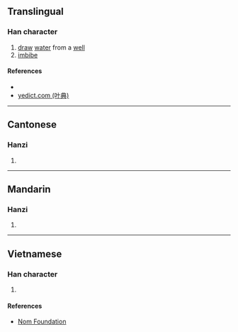 {{character info/new}}
==Translingual==

===Han character===
{{Han char|rn=85|rad=水|as=11|sn=14|four=|canj=EHWP|ids=⿰氵悤}}

# [[draw]] [[water]] from a [[well]]
# [[imbibe]]

====References====
* {{Han ref|kx=0645.270|dkj=18134|dj=1055.020|hdz=31725.050|uh=6F17|ud=28439}}
* [http://yedict.com/htm/6F/6F17.htm yedict.com (叶典)]

----

==Cantonese==

===Hanzi===
{{yue-hanzi|jyut=[[cung1]]|y=chung1}}

# {{defn|lang=yue|sort=水11}}

----

==Mandarin==

===Hanzi===
{{cmn-hanzi|pin=[[cōng]] ([[cong1]])|wg=ts'ung<sup>1</sup>}}

# {{defn|lang=cmn|sort=水11}}

----

==Vietnamese==

===Han character===
{{vi-readings|rs=水11| hanviet = sông}}

# {{defn|lang=vi|sort=水11}}

====References====
*[http://nomfoundation.org/common/nom_details.php?codepoint=6f17 Nom Foundation]